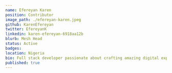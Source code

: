 ---
name: Efereyan Karen
position: Contributor
image_path: ./efereyan-karen.jpeg
github: KarenEfereyan
twitter: EfereyanK
linkedin: karen-efereyan-6918aa12b
blurb: Mesh Head
status: Active
badges:
location: Nigeria
bio: Full stack developer passionate about crafting amazing digital experiences for end users of software products.
published: true
---
